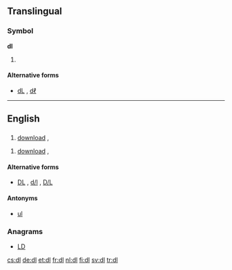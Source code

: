 {{also|DL|dL|dℓ|d/l|D/L|DL-}}
==Translingual==

===Symbol===
'''dl'''

# {{SI-unit-abb2|deci|liter|litre|[[fluid measure]]}}

====Alternative forms====
* [[dL]] , [[dℓ]]

----

==English==

==={{initialism}}===
{{en-noun}}

# {{computing}} [[download]] , {{alternative form of|DL}}

{{en-verb}}
# {{computing}} [[download]] , {{alternative form of|DL}}

====Alternative forms====
* {{sense|download}} [[DL]] , [[d/l]] , [[D/L]]

====Antonyms====
* {{sense|computing}} [[ul]]

===Anagrams===
* [[LD#English|LD]]

[[cs:dl]]
[[de:dl]]
[[et:dl]]
[[fr:dl]]
[[nl:dl]]
[[fi:dl]]
[[sv:dl]]
[[tr:dl]]